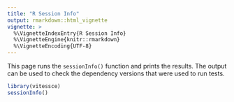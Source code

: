 ```yaml
---
title: "R Session Info"
output: rmarkdown::html_vignette
vignette: >
  %\VignetteIndexEntry{R Session Info}
  %\VignetteEngine{knitr::rmarkdown}
  %\VignetteEncoding{UTF-8}
---
```


This page runs the `sessionInfo()` function and prints the results.
The output can be used to check the dependency versions that were used to run tests.

```r
library(vitessce)
sessionInfo()
```
